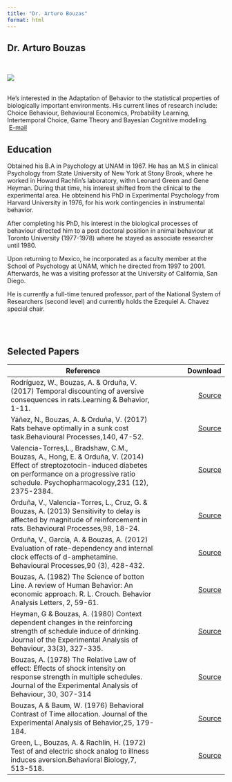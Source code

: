 ```yaml
---
title: "Dr. Arturo Bouzas"
format: html
---
```


## Dr. Arturo Bouzas

<br>




::: {layout="[30,100]" .profile-header}


<div class="img a">![](arturophotos/Arturo.png){.profile-pic}
</div class="img a">


<br> 
He's interested in the Adaptation of Behavior to the statistical properties of biologically important environments. His current lines of research include: Choice Behaviour, Behavioural Economics, Probability Learning, Intertemporal Choice, Game Theory and Bayesian Cognitive modeling. <br> <i class="bi bi-envelope"></i> &nbsp;[E-mail](mailto:abouzasr@gmail.com)


:::

## Education

Obtained his B.A in Psychology at UNAM in 1967. He has an M.S in clinical Psychology from State University of New York at Stony Brook, where he worked
in Howard Rachlin's laboratory, withn Leonard Green and Gene Heyman. During that time, his interest shifted from the clinical to the experimental area. 
He obteinend his PhD in Experimental Psychology from Harvard University in 1976, for his work contingencies in instrumental behavior.

After completing his PhD, his interest in the biological processes of behaviour directed him to a post doctoral position in animal behaviour at Toronto University (1977-1978) where he stayed as associate researcher until 1980.

Upon returning to Mexico, he incorporated as a faculty member at the School of Psychology at UNAM, which he directed from 1997 to 2001. Afterwards, he was a visiting professor at the University of California, San Diego.

He is currently a full-time tenured professor, part of the National System of Researchers (second level) and currently holds the Ezequiel A. Chavez special chair.


<br>
<br>

## Selected Papers

| Reference                                                                                                                                                                                                      |                                                                                 Download |
|----------------------------------------------------------------------------------------------------------------------------------------------------------------------------------------------------------------|-----------------------------------------------------------------------------------------:|
| Rodríguez, W., Bouzas, A. & Orduña, V. (2017) Temporal discounting of aversive consequences in rats.Learning & Behavior, 1-11.                                                                                 | [Source](https://link.springer.com/article/10.3758/s13420-017-0279-9)                    |
| Yáñez, N., Bouzas, A. & Orduña, V. (2017) Rats behave optimally in a sunk cost task.Behavioural Processes,140, 47-52.                                                                                          | [Source](https://www.sciencedirect.com/science/article/pii/S0376635716304132?via%3Dihub) |
| Valencia-Torres,L., Bradshaw, C.M., Bouzas, A., Hong, E. & Orduña, V. (2014) Effect of streptozotocin-induced diabetes on performance on a progressive ratio schedule. Psychopharmacology,231 (12), 2375-2384. | [Source](https://link.springer.com/article/10.1007/s00213-013-3401-5)                    |
| Orduña, V., Valencia-Torres, L., Cruz, G. & Bouzas, A. (2013) Sensitivity to delay is affected by magnitude of reinforcement in rats. Behavioural Processes,98, 18-24.                                         | [Source](https://www.sciencedirect.com/science/article/pii/S0376635713000867?via%3Dihub) |
| Orduña, V., García, A. & Bouzas, A. (2012) Evaluation of rate-dependency and internal clock effects of d-amphetamine. Behavioural Processes,90 (3), 428-432.                                                   | [Source](https://www.sciencedirect.com/science/article/pii/S0376635712000939?via%3Dihub) |
| Bouzas, A. (1982) The Science of botton Line. A review of Human Behavior: An economic approach. R. L. Crouch. Behavior Analysis Letters, 2, 59-61.                                                             | [Source]()                                                                               |
| Heyman, G & Bouzas, A. (1980) Context dependent changes in the reinforcing strength of schedule induce of drinking. Journal of the Experimental Analysis of Behaviour, 33(3), 327-335.                         | [Source](https://onlinelibrary.wiley.com/doi/abs/10.1901/jeab.1980.33-327)               |
| Bouzas, A. (1978) The Relative Law of effect: Effects of shock intensity on response strength in multiple schedules. Journal of the Experimental Analysis of Behaviour, 30, 307-314                            | [Source](https://onlinelibrary.wiley.com/doi/abs/10.1901/jeab.1978.30-307)               |
| Bouzas, A & Baum, W. (1976) Behavioral Contrast of Time allocation. Journal of the Experimental Analysis of Behavior,25, 179-184.                                                                              | [Source](https://onlinelibrary.wiley.com/doi/abs/10.1901/jeab.1976.25-179)               |
| Green, L., Bouzas, A. & Rachlin, H. (1972) Test of and electric shock analog to illness induces aversion.Behavioral Biology,7, 513-518.                                                                        | [Source](https://www.sciencedirect.com/science/article/pii/S009167737280213X?via%3Dihub) |